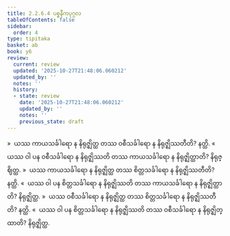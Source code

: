 ```yaml
---
title: 2.2.6.4 ပစ္စနီကပုဂ္ဂလ
tableOfContents: false
sidebar:
  order: 4
type: tipitaka
basket: ab
book: y6
review:
  current: review
  updated: '2025-10-27T21:48:06.060212'
  updated_by: ''
  notes: ''
  history:
  - state: review
    date: '2025-10-27T21:48:06.060212'
    updated_by: ''
    notes: ''
    previous_state: draft
---
```



<ReviewStatus review={frontmatter.review} showDetails={true} />

<HypothesisAnnotation frontmatter={frontmatter} />

<DynamicBreadcrumb />

<Division number="123" book="y6" e="ch" v="34" p="41">

<Paragraph number="542" book="y6">
»  ယဿ ကာယသင်္ခါရော န နိရုဇ္ဈိတ္ထ တဿ ဝစီသင်္ခါရော န နိရုဇ္ဈိဿတီတိ? နတ္ထိ.
</Paragraph>

<Paragraph number="543" book="y6">
«  ယဿ ဝါ ပန ဝစီသင်္ခါရော န နိရုဇ္ဈိဿတိ တဿ ကာယသင်္ခါရော န နိရုဇ္ဈိတ္ထာတိ? နိရုဇ္ဈိတ္ထ.
</Paragraph>

<Paragraph number="544" book="y6">
»  ယဿ ကာယသင်္ခါရော န နိရုဇ္ဈိတ္ထ တဿ စိတ္တသင်္ခါရော န နိရုဇ္ဈိဿတီတိ? နတ္ထိ.
</Paragraph>

<Paragraph number="545" book="y6">
«  ယဿ ဝါ ပန စိတ္တသင်္ခါရော န နိရုဇ္ဈိဿတိ တဿ ကာယသင်္ခါရော န နိရုဇ္ဈိတ္ထာတိ? နိရုဇ္ဈိတ္ထ.
</Paragraph>

</Division>
<Division number="124" book="y6" e="ch" v="34" p="41">

<Paragraph number="546" book="y6">
»  ယဿ ဝစီသင်္ခါရော န နိရုဇ္ဈိတ္ထ တဿ စိတ္တသင်္ခါရော န နိရုဇ္ဈိဿတီတိ? နတ္ထိ.
</Paragraph>

<Paragraph number="547" book="y6">
«  ယဿ ဝါ ပန စိတ္တသင်္ခါရော န နိရုဇ္ဈိဿတိ တဿ ဝစီသင်္ခါရော န နိရုဇ္ဈိတ္ထာတိ? နိရုဇ္ဈိတ္ထ.
</Paragraph>
</Division>